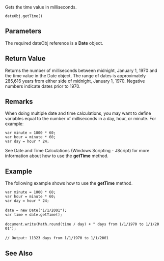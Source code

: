 Gets the time value in milliseconds.

 dateObj.getTime()

==Parameters==
The required dateObj reference is a '''Date''' object.


==Return Value==
Returns the number of milliseconds between midnight, January 1, 1970 and the time value in the Date object. The range of dates is approximately 285,616 years from either side of midnight, January 1, 1970. Negative numbers indicate dates prior to 1970.


==Remarks==
When doing multiple date and time calculations, you may want to define variables equal to the number of milliseconds in a day, hour, or minute. For example:

 var minute = 1000 * 60;
 var hour = minute * 60;
 var day = hour * 24;
See Date and Time Calculations (Windows Scripting - JScript) for more information about how to use the '''getTime''' method.


==Example==
The following example shows how to use the '''getTime''' method.

 var minute = 1000 * 60;
 var hour = minute * 60;
 var day = hour * 24;
 
 date = new Date("1/1/2001");
 var time = date.getTime();
 
 document.write(Math.round(time / day) + " days from 1/1/1970 to 1/1/2001");
 
 // Output: 11323 days from 1/1/1970 to 1/1/2001

==See Also==

              
